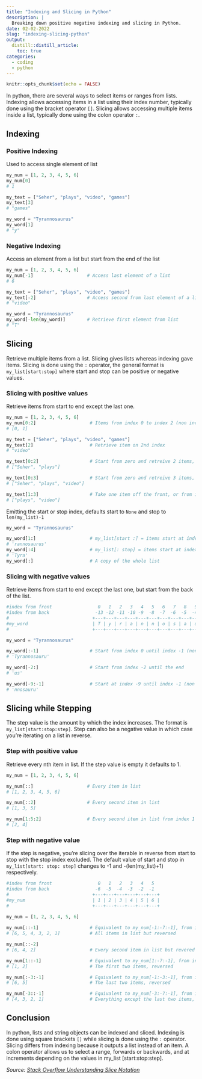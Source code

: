 ```yaml
---
title: "Indexing and Slicing in Python"
description: |
  Breaking down positive negative indexing and slicing in Python.
date: 02-02-2022
slug: "indexing-slicing-python"
output:
  distill::distill_article:
    toc: true
categories:
  - coding
  - python
---
```



```r
knitr::opts_chunk$set(echo = FALSE)
```

In python, there are several ways to select items or ranges from lists. Indexing allows accessing items in a list using their index number, typically done using the bracket operator ```[]```. Slicing allows accessing multiple items inside a list, typically done using the colon operator ```:```.

## Indexing
### Positive Indexing 
Used to access single element of list

```python
my_num = [1, 2, 3, 4, 5, 6]
my_num[0]
# 1

my_text = ["Seher", "plays", "video", "games"]
my_text[3] 
# "games"

my_word = "Tyrannosaurus"
my_word[1]
# "y"
```

### Negative Indexing
Access an element from a list but start from the end of the list
 
```python
my_num = [1, 2, 3, 4, 5, 6]
my_num[-1]                    # Access last element of a list
# 6

my_text = ["Seher", "plays", "video", "games"]
my_text[-2]                   # Access second from last element of a list
# "video"

my_word = "Tyrannosaurus"
my_word[-len(my_word)]        # Retrieve first element from list
# "T"
```

## Slicing  

Retrieve multiple items from a list. Slicing gives lists whereas indexing gave items. Slicing is done using the ```:``` operator, the general format is ```my_list[start:stop]``` where start and stop can be positive or negative values.

### Slicing with positive values
Retrieve items from start to end except the last one. 

```python
my_num = [1, 2, 3, 4, 5, 6] 
my_num[0:2]                    # Items from index 0 to index 2 (non inclusive)
# [0, 1]                       

my_text = ["Seher", "plays", "video", "games"]
my_text[2]                     # Retrieve item on 2nd index
# "video"

my_text[0:2]                   # Start from zero and retreive 2 items, or from index 0 to index 2 (non inclusive)
# ["Seher", "plays"]

my_text[0:3]                   # Start from zero and retreive 3 items, or from index 0 to index 3 (non inclusive)
# ["Seher", "plays", "video"]

my_text[1:3]                   # Take one item off the front, or from index 1 to index 3 (non inclusive)
# ["plays", "video"]
```
Emitting the start or stop index, defaults start to ```None``` and stop to ```len(my_list)-1```

```python
my_word = "Tyrannosaurus"

my_word[1:]                    # my_list[start :] = items start at index 1 until the rest of the list
# 'rannosaurus'
my_word[:4]                    # my_list[: stop] = items start at index 0 until index 4 (non inclusive)
# 'Tyra'
my_word[:]                     # A copy of the whole list
```

### Slicing with negative values
Retrieve items from start to end except the last one, but start from the back of the list.

```python
#index from front                 0   1   2   3   4   5   6   7   8   9  10  11  12
#index from back                 -13 -12 -11 -10 -9  -8  -7  -6  -5  -4  -3  -2  -1
#                               +---+---+---+---+---+---+---+---+---+---+---+---+---+
#my_word                        | T | y | r | a | n | n | o | s | a | u | r | u | s |
#                               +---+---+---+---+---+---+---+---+---+---+---+---+---+

my_word = "Tyrannosaurus"

my_word[:-1]                   # Start from index 0 until index -1 (non inclusive) 
# 'Tyrannosauru'

my_word[-2:]                   # Start from index -2 until the end 
# 'us'

my_word[-9:-1]                 # Start at index -9 until index -1 (non inclusive)
# 'nnosauru'
```

## Slicing while Stepping 
The step value is the amount by which the index increases. The format is ```my_list[start:stop:step]```. Step can also be a negative value in which case you're iterating on a list in reverse.

### Step with positive value
Retrieve every nth item in list. If the step value is empty it defaults to 1.

```python
my_num = [1, 2, 3, 4, 5, 6] 

my_num[::]                    # Every item in list 
# [1, 2, 3, 4, 5, 6] 

my_num[::2]                   # Every second item in list
# [1, 3, 5]

my_num[1:5:2]                 # Every second item in list from index 1 to index 5 (non-inclusive)
# [2, 4]

```
### Step with negative value

If the step is negative, you're slicing over the iterable in reverse from start to stop with the stop index excluded. The default value of start and stop in ```my_list[start: stop: step]``` changes to -1 and -(len(my_list)+1) respectively.

```python

#index from front                 0   1   2   3   4   5   
#index from back                 -6  -5  -4  -3  -2  -1
#                               +---+---+---+---+---+---+
#my_num                         | 1 | 2 | 3 | 4 | 5 | 6 | 
#                               +---+---+---+---+---+---+
                      
my_num = [1, 2, 3, 4, 5, 6] 

my_num[::-1]                   # Equivalent to my_num[-1:-7:-1], from index -1 to index -7 (non inclusive) 
# [6, 5, 4, 3, 2, 1]           # All items in list but reversed

my_num[::-2]            
# [6, 4, 2]                    # Every second item in list but revered

my_num[1::-1]                  # Equivalent to my_num[1:-7:-1], from index 1 to index -7 (non inclusive) but reversed
# [1, 2]                       # The first two items, reversed

my_num[:-3:-1]                 # Equivalent to my_num[-1:-3:-1], from index -1 to index -3 (non-inclusive) but reversed  
# [6, 5]                       # The last two items, reversed

my_num[-3::-1]                 # Equivalent to my_num[-3:-7:-1], from index -3 to -7 (non inclusive) but reversed  
# [4, 3, 2, 1]                 # Everything except the last two items, reversed
```

## Conclusion
In python, lists and string objects can be indexed and sliced. Indexing is done using square brackets ```[]``` while slicing is done using the ```:``` operator. Slicing differs from indexing because it outputs a list instead of an item. A colon operator allows us to select a range, forwards or backwards, and at increments depending on the values in my_list [start:stop:step]. 

*Source: [Stack Overflow Understanding Slice Notation](https://stackoverflow.com/questions/509211/understanding-slice-notation)*


